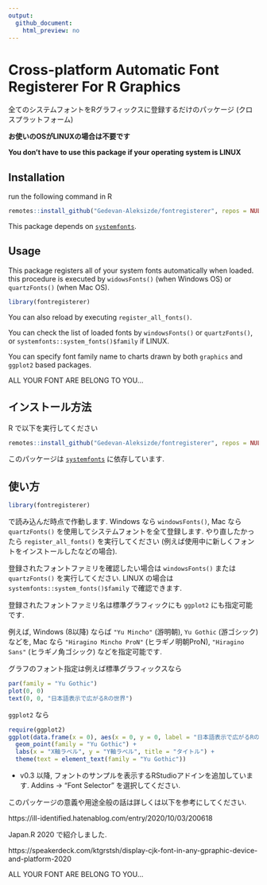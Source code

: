 ```yaml
---
output:
  github_document:
    html_preview: no
---
```


# Cross-platform Automatic Font Registerer For R Graphics

全てのシステムフォントをRグラフィックスに登録するだけのパッケージ (クロスプラットフォーム)

**お使いのOSがLINUXの場合は不要です**

**You don't have to use this package if your operating system is LINUX**

## Installation

run the following command in R

```r
remotes::install_github("Gedevan-Aleksizde/fontregisterer", repos = NULL)
```

This package depends on [`systemfonts`](https://cran.r-project.org/web/packages/systemfonts/index.html).


## Usage

This package registers all of your system fonts automatically when loaded. this procedure is executed by `widowsFonts()` (when Windows OS) or `quartzFonts()` (when Mac OS).

```r
library(fontregisterer)
```

You can also reload by executing `register_all_fonts()`.

You can check the list of loaded fonts by `windowsFonts()` or `quartzFonts()`, or `systemfonts::system_fonts()$family` if LINUX.

You can specify font family name to charts drawn by both `graphics` and `ggplot2` based packages.


ALL YOUR FONT ARE BELONG TO YOU...

## インストール方法

R で以下を実行してください

```r
remotes::install_github("Gedevan-Aleksizde/fontregisterer", repos = NULL, type = "source")
```

このパッケージは [`systemfonts`](https://cran.r-project.org/web/packages/systemfonts/index.html) に依存しています.

## 使い方

```r
library(fontregisterer)
```

で読み込んだ時点で作動します. Windows なら `windowsFonts()`, Mac なら `quartzFonts()` を使用してシステムフォントを全て登録します. やり直したかったら `register_all_fonts()` を実行してください (例えば使用中に新しくフォントをインストールしたなどの場合).

登録されたフォントファミリを確認したい場合は `windowsFonts()` または  `quartzFonts()` を実行してください. LINUX の場合は `systemfonts::system_fonts()$family` で確認できます.

登録されたフォントファミリ名は標準グラフィックにも `ggplot2` にも指定可能です.

例えば, Windows (8以降) ならば `"Yu Mincho"` (游明朝), `Yu Gothic` (游ゴシック) などを, Mac なら `"Hiragino Mincho ProN"` (ヒラギノ明朝ProN), `"Hiragino Sans"` (ヒラギノ角ゴシック) などを指定可能です.

グラフのフォント指定は例えば標準グラフィックスなら

```r
par(family = "Yu Gothic")
plot(0, 0)
text(0, 0, "日本語表示で広がるRの世界")
```

`ggplot2` なら

```r
require(ggplot2)
ggplot(data.frame(x = 0), aes(x = 0, y = 0, label = "日本語表示で広がるRの世界")) +
  geom_point(family = "Yu Gothic") +
  labs(x = "X軸ラベル", y = "Y軸ラベル", title = "タイトル") +
  theme(text = element_text(family = "Yu Gothic"))
```

* v0.3 以降, フォントのサンプルを表示するRStudioアドインを追加しています. Addins -> "Font Selector" を選択してください.

このパッケージの意義や用途全般の話は詳しくは以下を参考にしてください.

https://ill-identified.hatenablog.com/entry/2020/10/03/200618

Japan.R 2020 で紹介しました.

https://speakerdeck.com/ktgrstsh/display-cjk-font-in-any-gpraphic-device-and-platform-2020

ALL YOUR FONT ARE BELONG TO YOU...

